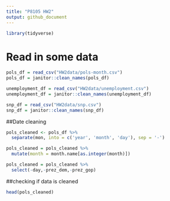 ```yaml
---
title: "P8105 HW2"
output: github_document
---
```


```r
library(tidyverse)
```

# Read in some data

```r
pols_df = read_csv("HW2data/pols-month.csv")
pols_df = janitor::clean_names(pols_df)
```
```r
unemployment_df = read_csv("HW2data/unemployment.csv")
unemployment_df = janitor::clean_names(unemployment_df)
```
```r
snp_df = read_csv("HW2data/snp.csv")
snp_df = janitor::clean_names(snp_df)
```

##Date cleaning
```r
pols_cleaned <- pols_df %>%
  separate(mon, into = c('year', 'month', 'day'), sep = '-')
```
```r
pols_cleaned = pols_cleaned %>%
  mutate(month = month.name[as.integer(month)])
```
```r
pols_cleaned = pols_cleaned %>%
  select(-day,-prez_dem,-prez_gop)
```

##checking if data is cleaned
```r
head(pols_cleaned)
```







 



